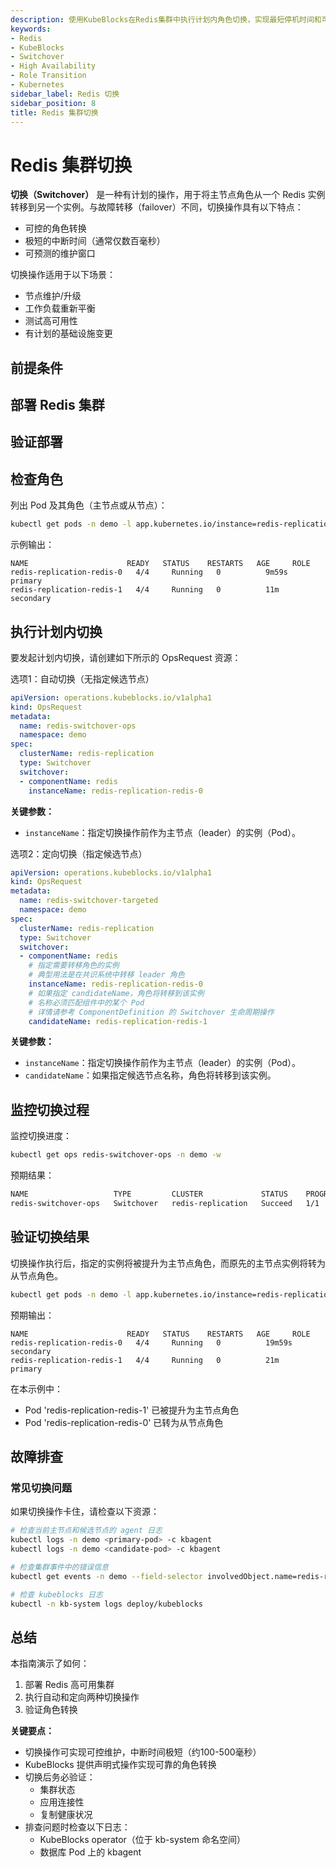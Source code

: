 ```yaml
---
description: 使用KubeBlocks在Redis集群中执行计划内角色切换，实现最短停机时间和可控维护
keywords:
- Redis
- KubeBlocks
- Switchover
- High Availability
- Role Transition
- Kubernetes
sidebar_label: Redis 切换
sidebar_position: 8
title: Redis 集群切换
---
```


# Redis 集群切换

**切换（Switchover）** 是一种有计划的操作，用于将主节点角色从一个 Redis 实例转移到另一个实例。与故障转移（failover）不同，切换操作具有以下特点：
- 可控的角色转换
- 极短的中断时间（通常仅数百毫秒）
- 可预测的维护窗口

切换操作适用于以下场景：
- 节点维护/升级
- 工作负载重新平衡
- 测试高可用性
- 有计划的基础设施变更

## 前提条件


<Prerequisites />

## 部署 Redis 集群


<CreateCluster />

## 验证部署


<VerifyCluster />

## 检查角色
列出 Pod 及其角色（主节点或从节点）：

```bash
kubectl get pods -n demo -l app.kubernetes.io/instance=redis-replication,apps.kubeblocks.io/component-name=redis -L kubeblocks.io/role
```

示例输出：

```text
NAME                      READY   STATUS    RESTARTS   AGE     ROLE
redis-replication-redis-0   4/4     Running   0          9m59s   primary
redis-replication-redis-1   4/4     Running   0          11m     secondary
```

## 执行计划内切换

要发起计划内切换，请创建如下所示的 OpsRequest 资源：

<Tabs>
  <TabItem value="Automatic Switchover" label="自动切换" default>
  选项1：自动切换（无指定候选节点）

  ```yaml
  apiVersion: operations.kubeblocks.io/v1alpha1
  kind: OpsRequest
  metadata:
    name: redis-switchover-ops
    namespace: demo
  spec:
    clusterName: redis-replication
    type: Switchover
    switchover:
    - componentName: redis
      instanceName: redis-replication-redis-0
  ```
 **关键参数：**
  - `instanceName`：指定切换操作前作为主节点（leader）的实例（Pod）。

  </TabItem>
  <TabItem value="Targeted Switchover" label="定向切换" >
  选项2：定向切换（指定候选节点）

  ```yaml
  apiVersion: operations.kubeblocks.io/v1alpha1
  kind: OpsRequest
  metadata:
    name: redis-switchover-targeted
    namespace: demo
  spec:
    clusterName: redis-replication
    type: Switchover
    switchover:
    - componentName: redis
      # 指定需要转移角色的实例
      # 典型用法是在共识系统中转移 leader 角色
      instanceName: redis-replication-redis-0
      # 如果指定 candidateName，角色将转移到该实例
      # 名称必须匹配组件中的某个 Pod
      # 详情请参考 ComponentDefinition 的 Switchover 生命周期操作
      candidateName: redis-replication-redis-1
  ```

  **关键参数：**
  - `instanceName`：指定切换操作前作为主节点（leader）的实例（Pod）。
  - `candidateName`：如果指定候选节点名称，角色将转移到该实例。
  </TabItem>
</Tabs>

## 监控切换过程

监控切换进度：

```bash
kubectl get ops redis-switchover-ops -n demo -w
```

预期结果：
```bash
NAME                   TYPE         CLUSTER             STATUS    PROGRESS   AGE
redis-switchover-ops   Switchover   redis-replication   Succeed   1/1        33s
```

## 验证切换结果

切换操作执行后，指定的实例将被提升为主节点角色，而原先的主节点实例将转为从节点角色。

```bash
kubectl get pods -n demo -l app.kubernetes.io/instance=redis-replication,apps.kubeblocks.io/component-name=redis -L kubeblocks.io/role
```

预期输出：

```text
NAME                      READY   STATUS    RESTARTS   AGE     ROLE
redis-replication-redis-0   4/4     Running   0          19m59s  secondary
redis-replication-redis-1   4/4     Running   0          21m     primary
```

在本示例中：
- Pod 'redis-replication-redis-1' 已被提升为主节点角色
- Pod 'redis-replication-redis-0' 已转为从节点角色

## 故障排查

### 常见切换问题

如果切换操作卡住，请检查以下资源：
```bash
# 检查当前主节点和候选节点的 agent 日志
kubectl logs -n demo <primary-pod> -c kbagent
kubectl logs -n demo <candidate-pod> -c kbagent

# 检查集群事件中的错误信息
kubectl get events -n demo --field-selector involvedObject.name=redis-replication

# 检查 kubeblocks 日志
kubectl -n kb-system logs deploy/kubeblocks
```

## 总结

本指南演示了如何：
1. 部署 Redis 高可用集群
2. 执行自动和定向两种切换操作
3. 验证角色转换

**关键要点：**
- 切换操作可实现可控维护，中断时间极短（约100-500毫秒）
- KubeBlocks 提供声明式操作实现可靠的角色转换
- 切换后务必验证：
  - 集群状态
  - 应用连接性
  - 复制健康状况
- 排查问题时检查以下日志：
  - KubeBlocks operator（位于 kb-system 命名空间）
  - 数据库 Pod 上的 kbagent
